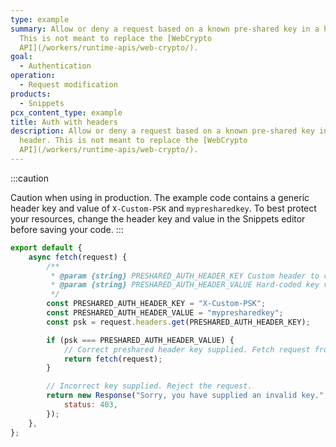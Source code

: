 ```yaml
---
type: example
summary: Allow or deny a request based on a known pre-shared key in a header.
  This is not meant to replace the [WebCrypto
  API](/workers/runtime-apis/web-crypto/).
goal:
  - Authentication
operation:
  - Request modification
products:
  - Snippets
pcx_content_type: example
title: Auth with headers
description: Allow or deny a request based on a known pre-shared key in a
  header. This is not meant to replace the [WebCrypto
  API](/workers/runtime-apis/web-crypto/).
---
```


:::caution

Caution when using in production. The example code contains a generic header key and value of `X-Custom-PSK` and `mypresharedkey`. To best protect your resources, change the header key and value in the Snippets editor before saving your code.
:::

```js
export default {
	async fetch(request) {
		/**
		 * @param {string} PRESHARED_AUTH_HEADER_KEY Custom header to check for key
		 * @param {string} PRESHARED_AUTH_HEADER_VALUE Hard-coded key value
		 */
		const PRESHARED_AUTH_HEADER_KEY = "X-Custom-PSK";
		const PRESHARED_AUTH_HEADER_VALUE = "mypresharedkey";
		const psk = request.headers.get(PRESHARED_AUTH_HEADER_KEY);

		if (psk === PRESHARED_AUTH_HEADER_VALUE) {
			// Correct preshared header key supplied. Fetch request from origin.
			return fetch(request);
		}

		// Incorrect key supplied. Reject the request.
		return new Response("Sorry, you have supplied an invalid key.", {
			status: 403,
		});
	},
};
```
